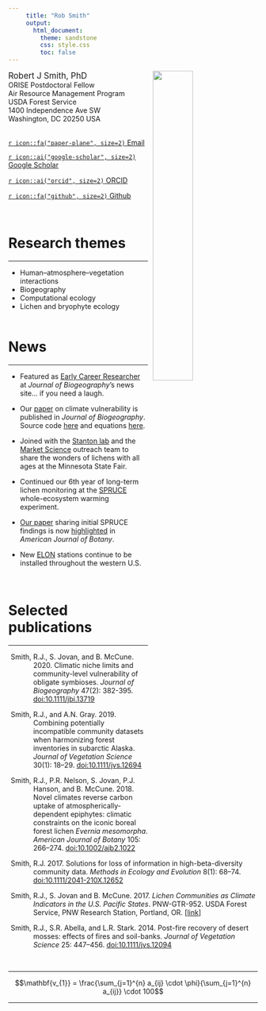 ```yaml
---
     title: "Rob Smith"
     output:
       html_document:
         theme: sandstone
         css: style.css
         toc: false
---
```

<img src="images/rjs.png" style="border:0; margin-right: 10px; margin-left: 10px" align="right" width="40%" alt="">

<span style='font-size: 1.2em;'>Robert J Smith, PhD</span>  
ORISE Postdoctoral Fellow  
Air Resource Management Program  
USDA Forest Service  
1400 Independence Ave SW  
Washington, DC 20250 USA  
\  

[`r icon::fa("paper-plane", size=2)` Email](robert.smith3@usda.gov){target="_blank"}

[`r icon::ai("google-scholar", size=2)` Google Scholar ](http://scholar.google.com/citations?user=YkwN1lAAAAAJ){target="_blank"}

[`r icon::ai("orcid", size=2)` ORCID](http://orcid.org/0000-0001-5085-634X){target="_blank"}

[`r icon::fa("github", size=2)` Github ](https://github.com/phytomosaic/){target="_blank"}

\  
\  

# Research themes
******  

- Human–atmosphere–vegetation interactions  
- Biogeography  
- Computational ecology  
- Lichen and bryophyte ecology  
\  


# News
******  

- Featured as [Early Career Researcher](https://journalofbiogeographynews.org/2020/02/14/ecr-feature-rob-smith/){target="_blank"} at *Journal of Biogeography*'s news site... if you need a laugh.  

- Our [paper](https://doi.org/10.1111/jbi.13719){target="_blank"} on climate vulnerability is published in *Journal of Biogeography*. Source code [here](https://github.com/phytomosaic/vuln){target="_blank"} and equations [here](./images/vuln_equations.pdf).  

- Joined with the [Stanton lab](https://cbs.umn.edu/contacts/daniel-stanton-0){target="_blank"} and the [Market Science](https://cbs.umn.edu/market-science/about){target="_blank"} outreach team to share the wonders of lichens with all ages at the Minnesota State Fair.  

- Continued our 6th year of long-term lichen monitoring at the [SPRUCE](https://mnspruce.ornl.gov){target="_blank"} whole-ecosystem warming experiment.  

- [Our paper](https://doi.org/10.1002/ajb2.1022){target="_blank"} sharing initial SPRUCE findings is now [highlighted](https://doi.org/10.1002/ajb2.1036){target="_blank"} in *American Journal of Botany*.  

- New [ELON](https://elonpreview.weebly.com/){target="_blank"} stations continue to be installed throughout the western U.S.  

\  

# Selected publications
******  

<p style="padding-left:10%; text-indent:-10%;">
Smith, R.J., S. Jovan, and B. McCune. 2020. Climatic niche limits and community-level vulnerability of obligate symbioses. *Journal of Biogeography* 47(2): 382-395. [doi:10.1111/jbi.13719](https://doi.org/10.1111/jbi.13719){target="_blank"}</p>

<p style="padding-left:10%; text-indent:-10%;">
Smith, R.J., and A.N. Gray. 2019. Combining potentially incompatible community datasets when harmonizing forest inventories in subarctic Alaska. *Journal of Vegetation Science* 30(1): 18–29. [doi:10.1111/jvs.12694](https://doi.org/10.1111/jvs.12694){target="_blank"}</p>

<p style="padding-left:10%; text-indent:-10%;">
Smith, R.J., P.R. Nelson, S. Jovan, P.J. Hanson, and B. McCune. 2018. Novel climates reverse carbon uptake of atmospherically-dependent epiphytes: climatic constraints on the iconic boreal forest lichen *Evernia mesomorpha*. *American Journal of Botany* 105: 266–274. [doi:10.1002/ajb2.1022](https://doi.org/10.1002/ajb2.1022){target="_blank"}</p>

<p style="padding-left:10%; text-indent:-10%;">
Smith, R.J. 2017. Solutions for loss of information in high-beta-diversity community data. *Methods in Ecology and Evolution* 8(1): 68–74. [doi:10.1111/2041-210X.12652](https://doi.org/10.1111/2041-210X.12652){target="_blank"}</p>

<p style="padding-left:10%; text-indent:-10%;">
Smith, R.J., S. Jovan and B. McCune. 2017. *Lichen Communities as Climate Indicators in the U.S. Pacific States*. PNW-GTR-952. USDA Forest Service, PNW Research Station, Portland, OR.  [[link](https://www.fs.usda.gov/treesearch/pubs/54532){target="_blank"}]</p>

<p style="padding-left:10%; text-indent:-10%;">
Smith, R.J., S.R. Abella, and L.R. Stark. 2014. Post-fire recovery of desert mosses: effects of fires and soil-banks. *Journal of Vegetation Science* 25: 447–456. [doi:10.1111/jvs.12094](https://doi.org/10.1111/jvs.12094){target="_blank"}</p>

\  

******  

$$\mathbf{v_{1}} = \frac{\sum_{j=1}^{n} a_{ij} \cdot \phi}{\sum_{j=1}^{n} a_{ij}} \cdot 100$$

******  

